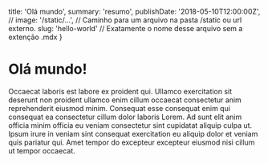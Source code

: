
  title: 'Olá mundo',
  summary: 'resumo',
  publishDate: '2018-05-10T12:00:00Z',
  // image: '/static/...', // Caminho para um arquivo na pasta /static ou url externo.
  slug: 'hello-world' // Exatamente o nome desse arquivo sem a extenção .mdx
}

# Olá mundo!

Occaecat laboris est labore ex proident qui. Ullamco exercitation sit deserunt non proident ullamco enim cillum occaecat consectetur anim reprehenderit eiusmod minim. Consequat esse consequat enim qui consequat ea consectetur cillum dolor laboris Lorem. Ad sunt elit anim officia minim officia eu veniam consectetur sint cupidatat aliquip culpa ut. Ipsum irure in veniam sint consequat exercitation eu aliquip dolor et veniam quis pariatur qui. Amet tempor do excepteur excepteur eiusmod nisi cillum ut tempor occaecat.

